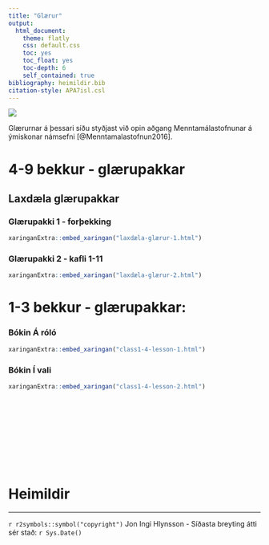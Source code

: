 ```yaml
---
title: "Glærur"
output:  
  html_document:
    theme: flatly
    css: default.css
    toc: yes
    toc_float: yes
    toc-depth: 6
    self_contained: true
bibliography: heimildir.bib
citation-style: APA7isl.csl
---
```



![](images/Hlynsson/Banner.jpg)

Glærurnar á þessari síðu styðjast við opin aðgang Menntamálastofnunar á ýmiskonar námsefni [@Menntamalastofnun2016].

# 4-9 bekkur - glærupakkar


## Laxdæla glærupakkar


### Glærupakki 1 - forþekking

```r
xaringanExtra::embed_xaringan("laxdæla-glærur-1.html")
```


### Glærupakki 2 - kafli 1-11

```r
xaringanExtra::embed_xaringan("laxdæla-glærur-2.html")
```



# 1-3 bekkur - glærupakkar:


### Bókin Á róló

```r
xaringanExtra::embed_xaringan("class1-4-lesson-1.html")
```


### Bókin Í vali

```r
xaringanExtra::embed_xaringan("class1-4-lesson-2.html")
```

<br><br><br><br><br><br><br><br>

# Heimildir 
<div id="refs"></div>

<hr>
`r r2symbols::symbol("copyright")` Jon Ingi Hlynsson - Síðasta breyting átti sér stað: `r Sys.Date()`